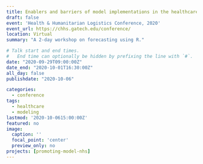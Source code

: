 ```yaml
---
title: Enablers and barriers of model implementations in the healthcare sector
draft: false
event: 'Health & Humanitarian Logistics Conference, 2020'
event_url: https://chhs.gatech.edu/conference/
location: Virtual
summary: "A 2-day workshop on forecasting using R."

# Talk start and end times.
#   End time can optionally be hidden by prefixing the line with `#`.
date: "2020-09-29T09:00:00Z"
date_end: "2020-10-01T16:30:00Z"
all_day: false
publishdate: "2020-10-06"

categories:
  - conference
tags:
  - healthcare
  - modeling
lastmod: '2020-10-0615:00:00Z'
featured: no
image:
  caption: ''
  focal_point: 'center'
  preview_only: no
projects: [promoting-model-nhs]
---
```

